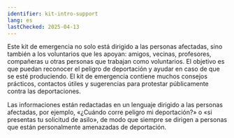 ```yaml
---
identifier: kit-intro-support
lang: es
lastChecked: 2025-04-13
---
```


Este kit de emergencia no solo está dirigido a las personas afectadas, sino también a los voluntarios que les apoyan: amigos, vecinas, profesores, compañeras u otras personas que trabajan como voluntarios.
El objetivo es que puedan reconocer el peligro de deportación y ayudar en caso de que se esté produciendo.
El kit de emergencia contiene muchos consejos prácticos, contactos útiles y sugerencias para protestar públicamente contra las deportaciones.

Las informaciones están redactadas en un lenguaje dirigido a las personas afectadas, por ejemplo, «¿Cuándo corre peligro mi deportación?» o «si presentas tu solicitud de asilo», de modo que siempre se dirigen a personas que están personalmente amenazadas de deportación.
